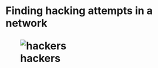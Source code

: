 <h1> Finding  hacking attempts  in a   network 
 
![hackers](https://cloud.githubusercontent.com/assets/7158671/24640734/274c9a2a-1902-11e7-9018-b3fc30672089.jpg)
